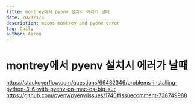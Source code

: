 ```yaml
---
title: montrey에서 pyenv 설치시 에러가 날때
date: 2021/1/4
description: macos montrey and pyenv error
tag: Daily
author: Aaron
---
```


# montrey에서 pyenv 설치시 에러가 날때

https://stackoverflow.com/questions/66482346/problems-installing-python-3-6-with-pyenv-on-mac-os-big-sur
https://github.com/pyenv/pyenv/issues/1740#issuecomment-738749988
